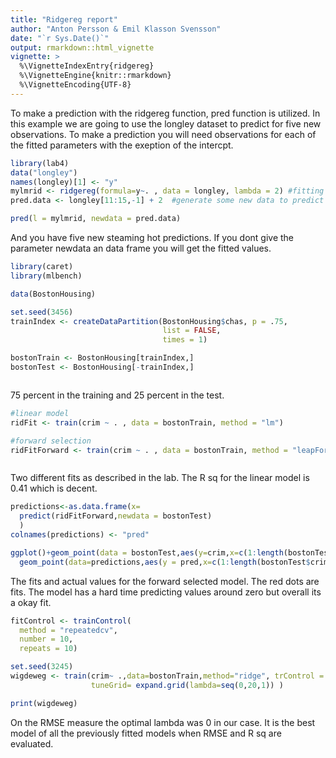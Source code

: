 ```yaml
---
title: "Ridgereg report"
author: "Anton Persson & Emil Klasson Svensson"
date: "`r Sys.Date()`"
output: rmarkdown::html_vignette
vignette: >
  %\VignetteIndexEntry{ridgereg}
  %\VignetteEngine{knitr::rmarkdown}
  %\VignetteEncoding{UTF-8}
---
```


To make a prediction with the ridgereg function, pred function is utilized. In this example we are going to use the longley dataset to predict for five new observations. To make a prediction you will need observations for each of the fitted parameters with the exeption of the intercpt. 

```r
library(lab4)
data("longley")
names(longley)[1] <- "y"
mylmrid <- ridgereg(formula=y~. , data = longley, lambda = 2) #fitting the model
pred.data <- longley[11:15,-1] + 2  #generate some new data to predict 

pred(l = mylmrid, newdata = pred.data)

```

And you have five new steaming hot predictions. If you dont give the parameter newdata an data frame you will get the fitted values.



```r

library(caret)
library(mlbench)

data(BostonHousing)

set.seed(3456)
trainIndex <- createDataPartition(BostonHousing$chas, p = .75, 
                                  list = FALSE, 
                                  times = 1)

bostonTrain <- BostonHousing[trainIndex,]
bostonTest <- BostonHousing[-trainIndex,]



```

75 percent in the training and 25 percent in the test. 



```r
#linear model
ridFit <- train(crim ~ . , data = bostonTrain, method = "lm") 

#forward selection
ridFitForward <- train(crim ~ . , data = bostonTrain, method = "leapForward") 



```

Two different fits as described in the lab. The  R sq for the linear model is 0.41 which is decent.  


```r
predictions<-as.data.frame(x= 
  predict(ridFitForward,newdata = bostonTest) 
  ) 
colnames(predictions) <- "pred"

ggplot()+geom_point(data = bostonTest,aes(y=crim,x=c(1:length(bostonTest$crim))))+
  geom_point(data=predictions,aes(y = pred,x=c(1:length(bostonTest$crim))),col="red") + xlab("")

```
The fits and actual values  for the forward selected model. The red dots are fits. The model has a hard time predicting values around zero but overall its a okay fit. 


```r

fitControl <- trainControl(
  method = "repeatedcv",
  number = 10,
  repeats = 10)

set.seed(3245)
wigdeweg <- train(crim~ .,data=bostonTrain,method="ridge", trControl = fitControl,
                  tuneGrid= expand.grid(lambda=seq(0,20,1)) )

print(wigdeweg)
```

On the RMSE measure the optimal lambda was 0 in our case. It is the best model of all the previously fitted models when RMSE and R sq are evaluated. 



